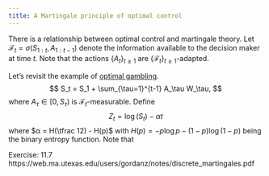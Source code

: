 ```yaml
---
title: A Martingale principle of optimal control
---
```


There is a relationship between optimal control and martingale theory. 
Let $\mathcal{F}_t = σ(S_{1:t}, A_{1:t-1})$ denote the information available to the decision maker at time $t$. Note that the actions $\{A_t\}_{t \ge 1}$ are $\{\mathcal{F}_t\}_{t \ge 1}$-adapted. 

Let's revisit the example of [optimal gambling][gambling].
$$
  S_t = S_1 + \sum_{\tau=1}^{t-1} A_\tau W_\tau,
$$
where $A_\tau \in [0, S_{\tau})$ is $\mathcal{F}_t$-measurable. Define 
$$
  Z_t = \log(S_t) - \alpha t
$$
where 
$α = H(\tfrac 12) - H(p)$ with $H(p) = -p \log p - (1-p) \log(1-p)$ being the binary entropy function. Note that 
\begin{align*}
  \EXP[ Z_{t+1} \mid \mathcal{F}_t ] &= 
  \EXP[ \log(S_{t} + A_t W_t) \mid \mathcal{F}_t
\end{align*}

Exercise: 11.7
https://web.ma.utexas.edu/users/gordanz/notes/discrete_martingales.pdf



[gambling]: ../gambling
